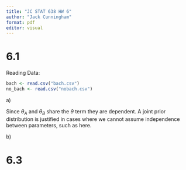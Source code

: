 ```yaml
---
title: "JC STAT 638 HW 6"
author: "Jack Cunningham"
format: pdf
editor: visual
---
```


# 6.1

Reading Data:

```r
bach <- read.csv("bach.csv")
no_bach <- read.csv("nobach.csv")
```

a\)

Since $\theta_A$ and $\theta_B$ share the $\theta$ term they are dependent. A joint prior distribution is justified in cases where we cannot assume independence between parameters, such as here.

b\)

# 6.3
